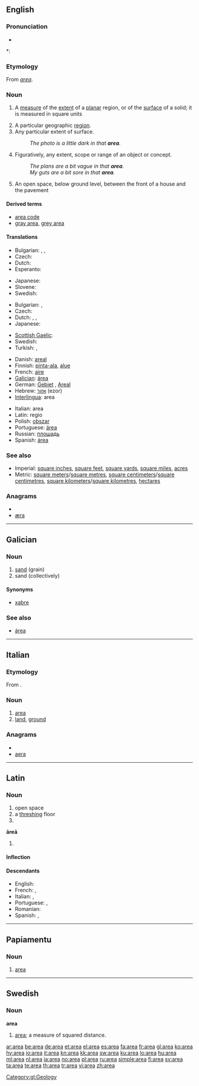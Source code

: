 {{also|área}}
==English==

===Pronunciation===
* {{audio|en-us-area.ogg|Audio (US)}}

*: {{rhymes|ɛəriə}}

===Etymology===
From {{etyl|la}} ''[[#Latin|area]]''.

===Noun===
{{wikipedia}}
{{en-noun|pl2=areæ}}

# {{mathematics}} A [[measure]] of the [[extent]] of a [[planar]] region, or of the [[surface]] of a solid; it is measured in square units
# A particular geographic [[region]].
# Any particular extent of surface.
#: ''The photo is a little dark in that '''area'''.''
# Figuratively, any extent, scope or range of an object or concept.
#: ''The plans are a bit vague in that '''area'''.''
#: ''My guts are a bit sore in that '''area'''.''
# {{British}} An open space, below ground level, between the front of a house and the pavement

<!--please add more definitions-->

====Derived terms====
* [[area code]]
* [[gray area]], [[grey area]]

====Translations====
{{trans-top|measure of planar extent}}
* Bulgarian: {{t|bg|площ}},  {{t+|bg|пространство}},  {{t|bg|повърхнина}}
* Czech: {{t+|cs|plocha|f}}
* Dutch: {{t+|nl|oppervlakte}}
* Esperanto: {{t-|eo|areo|xs=Esperanto}}
{{trans-mid}}
* Japanese: {{t+|ja|面積|tr=menseki}}
* Slovene: {{t+|sl|površina|f}}
* Swedish: {{t+|sv|area|c}}
{{trans-bottom}}

{{trans-top|particular geographic region}}
* Bulgarian: {{t+|bg|област}},  {{t+|bg|район}}
* Czech: {{t+|cs|oblast|f}}
* Dutch: {{t+|nl|regio}},  {{t+|nl|streek}},  {{t+|nl|gebied}}
* Japanese: {{t+|ja|領域|tr=ryōiki}}
{{trans-mid}}
* [[Scottish Gaelic]]: {{t-|gd|àrainn|f|xs=Scottish Gaelic}}
* Swedish: {{t+|sv|område|n}}
* Turkish: {{t|tr|bölge}},  {{t|tr|alan}}
{{trans-bottom}}

{{checktrans-top}}
* Danish: [[areal]] {{n}}
* Finnish: [[pinta-ala]], [[alue]]
* French: [[aire]] {{f}}
* [[Galician]]: [[área]]
* German: [[Gebiet]] {{n}}, [[Areal]]
* Hebrew: [[אזור]] (ezor) {{m}}
* [[Interlingua]]: area
{{trans-mid}}
* Italian: area {{f}}
* Latin: regio {{f}}
* Polish: [[obszar]] {{m}}
* Portuguese: [[área]] {{f}}
* Russian: [[площадь]] {{f}}
* Spanish: [[área]]
{{trans-bottom}}

===See also===
* Imperial: [[square inch]]es, [[square foot|square feet]], [[square yard]]s, [[square mile]]s, [[acre]]s
* Metric: [[square meter]]s/[[square metre]]s, [[square centimeter]]s/[[square centimetre]]s, [[square kilometer]]s/[[square kilometre]]s, [[hectare]]s

===Anagrams===
* {{alphagram|aaer}}
* [[æra#English|æra]]

----

==Galician==

===Noun===
{{gl-noun|f}}

# [[sand]] (grain)
# sand (collectively)

====Synonyms====
* {{sense|sand collectively}} [[xabre]]

===See also===
* [[área#Galician|área]]

[[Category:gl:Geology]]

----

==Italian==

===Etymology===
From {{etyl|la|it}} {{term|area|lang=la}}.

===Noun===
{{it-noun|are|f|a|e}}

# [[#English|area]]
# [[land]], [[ground]]

===Anagrams===
* {{alphagram|aaer}}
* [[aera#Italian|aera]]

----

==Latin==

===Noun===
{{la-noun|ārea|areae|āreae|f|first}}

# open space
# a [[threshing]] floor
# {{inflection of|area|ārea|voc|s|lang=la}}

'''āreā''' {{f}}
# {{inflection of|area|ārea|abl|s|lang=la}}

====Inflection====
{{ladecl1}}
{{la-decl-1st|are|āre}}

====Descendants====
* English: {{l|en|area}}
* French: {{l|fr|aire}}, {{l|fr|are}}
* Italian: {{l|it|area}}, {{l|it|aia}}
* Portuguese: {{l|pt|área}}, {{l|pt|eira}}
* Romanian: {{l|ro|arie}}
* Spanish: {{l|es|área}}, {{l|es|era}}

----

==Papiamentu==

===Noun===
{{infl|pap|noun}}

# [[area#English|area]]

----

==Swedish==

===Noun===
{{sv-noun-reg-or|1=are}}
'''area''' {{c}}

# {{geometry|lang=sv}} [[#English|area]]; a measure of squared distance.

[[ar:area]]
[[be:area]]
[[de:area]]
[[et:area]]
[[el:area]]
[[es:area]]
[[fa:area]]
[[fr:area]]
[[gl:area]]
[[ko:area]]
[[hy:area]]
[[io:area]]
[[it:area]]
[[kn:area]]
[[kk:area]]
[[sw:area]]
[[ku:area]]
[[lo:area]]
[[hu:area]]
[[ml:area]]
[[nl:area]]
[[ja:area]]
[[no:area]]
[[pl:area]]
[[ru:area]]
[[simple:area]]
[[fi:area]]
[[sv:area]]
[[ta:area]]
[[te:area]]
[[th:area]]
[[tr:area]]
[[vi:area]]
[[zh:area]]